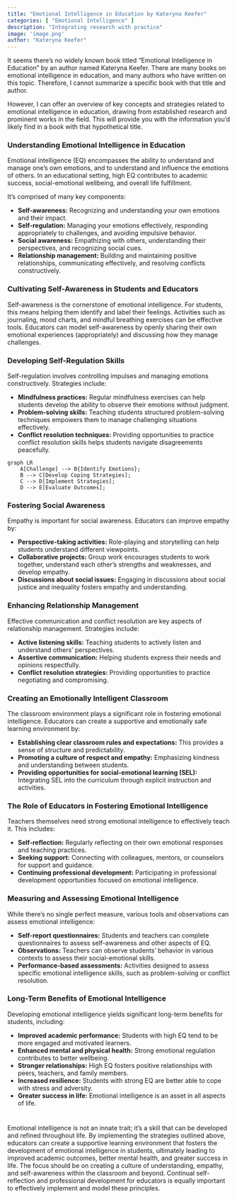```yaml
---
title: "Emotional Intelligence in Education by Kateryna Keefer"
categories: [ "Emotional Intelligence" ]
description: "Integrating research with practice"
image: 'image.png'
author: "Kateryna Keefer"
---
```

It seems there's no widely known book titled "Emotional Intelligence in Education" by an author named Kateryna Keefer.  There are many books on emotional intelligence in education, and many authors who have written on this topic.  Therefore, I cannot summarize a specific book with that title and author.

However, I can offer an overview of key concepts and strategies related to emotional intelligence in education, drawing from established research and prominent works in the field. This will provide you with the information you'd likely find in a book with that hypothetical title.


### Understanding Emotional Intelligence in Education

Emotional intelligence (EQ) encompasses the ability to understand and manage one's own emotions, and to understand and influence the emotions of others. In an educational setting, high EQ contributes to academic success, social-emotional wellbeing, and overall life fulfillment.

It's comprised of many key components:

* **Self-awareness:** Recognizing and understanding your own emotions and their impact.
* **Self-regulation:** Managing your emotions effectively, responding appropriately to challenges, and avoiding impulsive behavior.
* **Social awareness:** Empathizing with others, understanding their perspectives, and recognizing social cues.
* **Relationship management:** Building and maintaining positive relationships, communicating effectively, and resolving conflicts constructively.


###  Cultivating Self-Awareness in Students and Educators

Self-awareness is the cornerstone of emotional intelligence. For students, this means helping them identify and label their feelings.  Activities such as journaling, mood charts, and mindful breathing exercises can be effective tools. Educators can model self-awareness by openly sharing their own emotional experiences (appropriately) and discussing how they manage challenges.


### Developing Self-Regulation Skills

Self-regulation involves controlling impulses and managing emotions constructively.  Strategies include:

* **Mindfulness practices:**  Regular mindfulness exercises can help students develop the ability to observe their emotions without judgment.
* **Problem-solving skills:**  Teaching students structured problem-solving techniques empowers them to manage challenging situations effectively.
* **Conflict resolution techniques:**  Providing opportunities to practice conflict resolution skills helps students navigate disagreements peacefully.


```mermaid
graph LR
    A[Challenge] --> B{Identify Emotions};
    B --> C[Develop Coping Strategies];
    C --> D[Implement Strategies];
    D --> E[Evaluate Outcomes];
```

### Fostering Social Awareness

Empathy is important for social awareness. Educators can improve empathy by:

* **Perspective-taking activities:**  Role-playing and storytelling can help students understand different viewpoints.
* **Collaborative projects:**  Group work encourages students to work together, understand each other's strengths and weaknesses, and develop empathy.
* **Discussions about social issues:**  Engaging in discussions about social justice and inequality fosters empathy and understanding.


### Enhancing Relationship Management

Effective communication and conflict resolution are key aspects of relationship management.  Strategies include:

* **Active listening skills:**  Teaching students to actively listen and understand others' perspectives.
* **Assertive communication:**  Helping students express their needs and opinions respectfully.
* **Conflict resolution strategies:**  Providing opportunities to practice negotiating and compromising.


###  Creating an Emotionally Intelligent Classroom

The classroom environment plays a significant role in fostering emotional intelligence.  Educators can create a supportive and emotionally safe learning environment by:

* **Establishing clear classroom rules and expectations:** This provides a sense of structure and predictability.
* **Promoting a culture of respect and empathy:**  Emphasizing kindness and understanding between students.
* **Providing opportunities for social-emotional learning (SEL):** Integrating SEL into the curriculum through explicit instruction and activities.


###  The Role of Educators in Fostering Emotional Intelligence

Teachers themselves need strong emotional intelligence to effectively teach it.  This includes:

* **Self-reflection:** Regularly reflecting on their own emotional responses and teaching practices.
* **Seeking support:**  Connecting with colleagues, mentors, or counselors for support and guidance.
* **Continuing professional development:**  Participating in professional development opportunities focused on emotional intelligence.


### Measuring and Assessing Emotional Intelligence

While there's no single perfect measure, various tools and observations can assess emotional intelligence:

* **Self-report questionnaires:** Students and teachers can complete questionnaires to assess self-awareness and other aspects of EQ.
* **Observations:** Teachers can observe students' behavior in various contexts to assess their social-emotional skills.
* **Performance-based assessments:**  Activities designed to assess specific emotional intelligence skills, such as problem-solving or conflict resolution.


###  Long-Term Benefits of Emotional Intelligence

Developing emotional intelligence yields significant long-term benefits for students, including:

* **Improved academic performance:** Students with high EQ tend to be more engaged and motivated learners.
* **Enhanced mental and physical health:**  Strong emotional regulation contributes to better wellbeing.
* **Stronger relationships:**  High EQ fosters positive relationships with peers, teachers, and family members.
* **Increased resilience:**  Students with strong EQ are better able to cope with stress and adversity.
* **Greater success in life:** Emotional intelligence is an asset in all aspects of life.


#

Emotional intelligence is not an innate trait; it's a skill that can be developed and refined throughout life.  By implementing the strategies outlined above, educators can create a supportive learning environment that fosters the development of emotional intelligence in students, ultimately leading to improved academic outcomes, better mental health, and greater success in life.  The focus should be on creating a culture of understanding, empathy, and self-awareness within the classroom and beyond.  Continual self-reflection and professional development for educators is equally important to effectively implement and model these principles.

